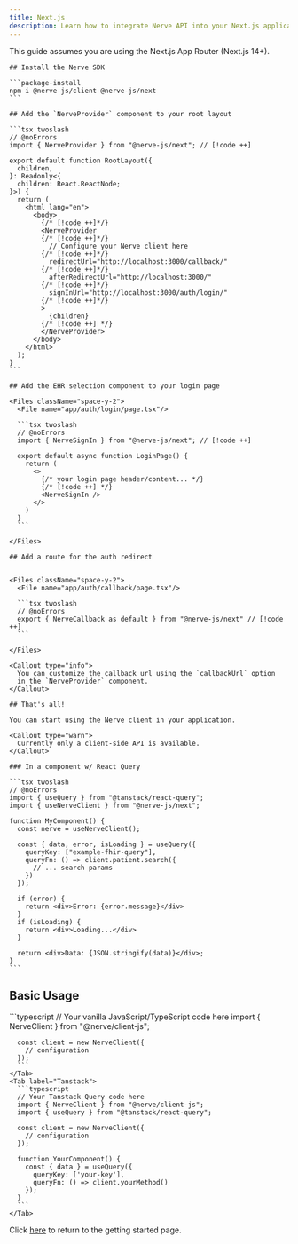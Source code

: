 ```yaml
---
title: Next.js
description: Learn how to integrate Nerve API into your Next.js application.
---
```



<Callout type="info">
  This guide assumes you are using the Next.js App Router (Next.js 14+).
</Callout>

<Steps>
  <Step>

    ## Install the Nerve SDK

    ```package-install
    npm i @nerve-js/client @nerve-js/next
    ```

  </Step>

  <Step>

    ## Add the `NerveProvider` component to your root layout

    ```tsx twoslash
    // @noErrors
    import { NerveProvider } from "@nerve-js/next"; // [!code ++]

    export default function RootLayout({
      children,
    }: Readonly<{
      children: React.ReactNode;
    }>) {
      return (
        <html lang="en">
          <body>
            {/* [!code ++]*/}
            <NerveProvider
            {/* [!code ++]*/}
              // Configure your Nerve client here
            {/* [!code ++]*/}
              redirectUrl="http://localhost:3000/callback/"
            {/* [!code ++]*/}
              afterRedirectUrl="http://localhost:3000/"
            {/* [!code ++]*/}
              signInUrl="http://localhost:3000/auth/login/"
            {/* [!code ++]*/}
            >
              {children}
            {/* [!code ++] */}
            </NerveProvider>
          </body>
        </html>
      );
    }
    ```

  </Step>

  <Step>

    ## Add the EHR selection component to your login page

    <Files className="space-y-2">
      <File name="app/auth/login/page.tsx"/>

      ```tsx twoslash
      // @noErrors
      import { NerveSignIn } from "@nerve-js/next"; // [!code ++]

      export default async function LoginPage() {
        return (
          <>
            {/* your login page header/content... */}
            {/* [!code ++] */}
            <NerveSignIn />
          </>
        )
      }
      ```

    </Files>

  </Step>

  <Step>

    ## Add a route for the auth redirect


    <Files className="space-y-2">
      <File name="app/auth/callback/page.tsx"/>

      ```tsx twoslash
      // @noErrors
      export { NerveCallback as default } from "@nerve-js/next" // [!code ++]
      ```

    </Files>

    <Callout type="info">
      You can customize the callback url using the `callbackUrl` option
      in the `NerveProvider` component.
    </Callout>

  </Step>

  <Step>

    ## That's all!

    You can start using the Nerve client in your application.

    <Callout type="warn">
      Currently only a client-side API is available.
    </Callout>

    ### In a component w/ React Query

    ```tsx twoslash
    // @noErrors
    import { useQuery } from "@tanstack/react-query";
    import { useNerveClient } from "@nerve-js/next";

    function MyComponent() {
      const nerve = useNerveClient();

      const { data, error, isLoading } = useQuery({
        queryKey: ["example-fhir-query"],
        queryFn: () => client.patient.search({
          // ... search params
        })
      });

      if (error) {
        return <div>Error: {error.message}</div>
      }
      if (isLoading) {
        return <div>Loading...</div>
      }

      return <div>Data: {JSON.stringify(data)}</div>;
    }
    ```

  </Step>

  ## Basic Usage

  <Tabs>
    <Tab label="Vanilla">
      ```typescript
      // Your vanilla JavaScript/TypeScript code here
      import { NerveClient } from "@nerve/client-js";

      const client = new NerveClient({
        // configuration
      });
      ```
    </Tab>
    <Tab label="Tanstack">
      ```typescript
      // Your Tanstack Query code here
      import { NerveClient } from "@nerve/client-js";
      import { useQuery } from "@tanstack/react-query";

      const client = new NerveClient({
        // configuration
      });

      function YourComponent() {
        const { data } = useQuery({
          queryKey: ['your-key'],
          queryFn: () => client.yourMethod()
        });
      }
      ```
    </Tab>
  </Tabs>

</Steps>

Click [here](/) to return to the getting started page.
